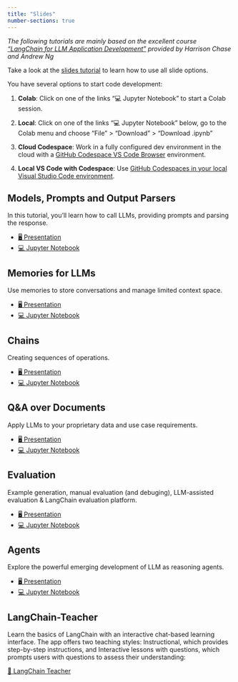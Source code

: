 ```yaml
---
title: "Slides"
number-sections: true
---
```


*The following tutorials are mainly based on the excellent course ["LangChain for LLM Application Development"](https://www.deeplearning.ai/short-courses/langchain-for-llm-application-development/) provided by Harrison Chase and Andrew Ng*

::: {.callout-note appearance="simple"}
Take a look at the [slides tutorial](https://kirenz.github.io/lab-toolkit/slides/slides.html#/title-slide) to learn how to use all slide options. 
:::

You have several options to start code development:

1. **Colab**: Click on one of the links "💻 Jupyter Notebook" to start a Colab session. 

2. **Local**: Click on one of the links "💻 Jupyter Notebook" below, go to the Colab menu and choose "File" > "Download" > "Download .ipynb"

3. **Cloud Codespace**: Work in a fully configured dev environment in the cloud with a [GitHub Codespace VS Code Browser](/https://github.com/kirenz/lab-langchain-basics/blob/main/README.md) environment.

4. **Local VS Code with Codespace**: Use [GitHub Codespaces in your local Visual Studio Code environment](https://docs.github.com/en/codespaces/developing-in-codespaces/using-github-codespaces-in-visual-studio-code).


## Models, Prompts and Output Parsers

In this tutorial, you'll learn how to call LLMs, providing prompts and parsing the response.

::: {.callout-tip appearance="simple" icon=false}
- [🖥️ Presentation](slides/1_model_prompt_parser.qmd)
- [💻 Jupyter Notebook](https://colab.research.google.com/github/kirenz/lab-langchain-basics/blob/main/code/1_model_prompt_parser.ipynb)

:::


## Memories for LLMs 

Use memories to store conversations and manage limited context space.

::: {.callout-tip appearance="simple" icon=false}
- [🖥️ Presentation](slides/2_memory.qmd)
- [💻 Jupyter Notebook](https://colab.research.google.com/github/kirenz/lab-langchain-basics/blob/main/code/2_memory.ipynb)

:::

## Chains

Creating sequences of operations. 

::: {.callout-tip appearance="simple" icon=false}
- [🖥️ Presentation](slides/3_chains.qmd)
- [💻 Jupyter Notebook](https://colab.research.google.com/github/kirenz/lab-langchain-basics/blob/main/code/3_chains.ipynb)

:::


## Q&A over Documents

 Apply LLMs to your proprietary data and use case requirements.

::: {.callout-tip appearance="simple" icon=false}
- [🖥️ Presentation](slides/4_qa.qmd)
- [💻 Jupyter Notebook](https://colab.research.google.com/github/kirenz/lab-langchain-basics/blob/main/code/4_qa.ipynb)
:::


## Evaluation

Example generation, manual evaluation (and debuging), LLM-assisted evaluation & LangChain evaluation platform.

::: {.callout-tip appearance="simple" icon=false}
- [🖥️ Presentation](slides/5_evaluation.qmd)
- [💻 Jupyter Notebook](https://colab.research.google.com/github/kirenz/lab-langchain-basics/blob/main/code/5_evaluation.ipynb)

:::

## Agents

Explore the powerful emerging development of LLM as reasoning agents.

::: {.callout-tip appearance="simple" icon=false}
- [🖥️ Presentation](slides/6_agents.qmd)
- [💻 Jupyter Notebook](https://colab.research.google.com/github/kirenz/lab-langchain-basics/blob/main/code/6_agents.ipynb)

:::


## LangChain-Teacher

Learn the basics of LangChain with an interactive chat-based learning interface. The app offers two teaching styles: Instructional, which provides step-by-step instructions, and Interactive lessons with questions, which prompts users with questions to assess their understanding:

[🤖 LangChain Teacher](https://lang-teacher.streamlit.app/)